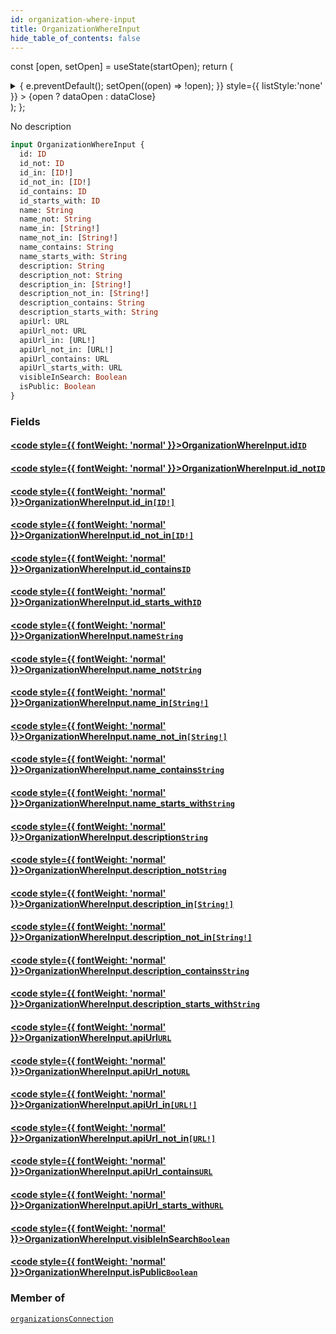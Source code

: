 ```yaml
---
id: organization-where-input
title: OrganizationWhereInput
hide_table_of_contents: false
---
```






const [open, setOpen] = useState(startOpen);
return (
<details {...(open ? { open: true } : {})} className="details" style={{ border:'none', boxShadow:'none', background:'var(--ifm-background-color)' }}>
<summary
onClick={(e) => {
e.preventDefault();
setOpen((open) => !open);
}}
style={{ listStyle:'none' }} >
{open ? dataOpen : dataClose}
</summary>
{open && children}
</details>
);
};

No description

```graphql
input OrganizationWhereInput {
  id: ID
  id_not: ID
  id_in: [ID!]
  id_not_in: [ID!]
  id_contains: ID
  id_starts_with: ID
  name: String
  name_not: String
  name_in: [String!]
  name_not_in: [String!]
  name_contains: String
  name_starts_with: String
  description: String
  description_not: String
  description_in: [String!]
  description_not_in: [String!]
  description_contains: String
  description_starts_with: String
  apiUrl: URL
  apiUrl_not: URL
  apiUrl_in: [URL!]
  apiUrl_not_in: [URL!]
  apiUrl_contains: URL
  apiUrl_starts_with: URL
  visibleInSearch: Boolean
  isPublic: Boolean
}
```

### Fields

#### [<code style={{ fontWeight: 'normal' }}>OrganizationWhereInput.<b>id</b></code>](#)<Bullet />[`ID`](/schema/scalars/id) <Badge class="secondary" text="scalar"/>

>

#### [<code style={{ fontWeight: 'normal' }}>OrganizationWhereInput.<b>id_not</b></code>](#)<Bullet />[`ID`](/schema/scalars/id) <Badge class="secondary" text="scalar"/>

>

#### [<code style={{ fontWeight: 'normal' }}>OrganizationWhereInput.<b>id_in</b></code>](#)<Bullet />[`[ID!]`](/schema/scalars/id) <Badge class="secondary" text="list"/> <Badge class="secondary" text="scalar"/>

>

#### [<code style={{ fontWeight: 'normal' }}>OrganizationWhereInput.<b>id_not_in</b></code>](#)<Bullet />[`[ID!]`](/schema/scalars/id) <Badge class="secondary" text="list"/> <Badge class="secondary" text="scalar"/>

>

#### [<code style={{ fontWeight: 'normal' }}>OrganizationWhereInput.<b>id_contains</b></code>](#)<Bullet />[`ID`](/schema/scalars/id) <Badge class="secondary" text="scalar"/>

>

#### [<code style={{ fontWeight: 'normal' }}>OrganizationWhereInput.<b>id_starts_with</b></code>](#)<Bullet />[`ID`](/schema/scalars/id) <Badge class="secondary" text="scalar"/>

>

#### [<code style={{ fontWeight: 'normal' }}>OrganizationWhereInput.<b>name</b></code>](#)<Bullet />[`String`](/schema/scalars/string) <Badge class="secondary" text="scalar"/>

>

#### [<code style={{ fontWeight: 'normal' }}>OrganizationWhereInput.<b>name_not</b></code>](#)<Bullet />[`String`](/schema/scalars/string) <Badge class="secondary" text="scalar"/>

>

#### [<code style={{ fontWeight: 'normal' }}>OrganizationWhereInput.<b>name_in</b></code>](#)<Bullet />[`[String!]`](/schema/scalars/string) <Badge class="secondary" text="list"/> <Badge class="secondary" text="scalar"/>

>

#### [<code style={{ fontWeight: 'normal' }}>OrganizationWhereInput.<b>name_not_in</b></code>](#)<Bullet />[`[String!]`](/schema/scalars/string) <Badge class="secondary" text="list"/> <Badge class="secondary" text="scalar"/>

>

#### [<code style={{ fontWeight: 'normal' }}>OrganizationWhereInput.<b>name_contains</b></code>](#)<Bullet />[`String`](/schema/scalars/string) <Badge class="secondary" text="scalar"/>

>

#### [<code style={{ fontWeight: 'normal' }}>OrganizationWhereInput.<b>name_starts_with</b></code>](#)<Bullet />[`String`](/schema/scalars/string) <Badge class="secondary" text="scalar"/>

>

#### [<code style={{ fontWeight: 'normal' }}>OrganizationWhereInput.<b>description</b></code>](#)<Bullet />[`String`](/schema/scalars/string) <Badge class="secondary" text="scalar"/>

>

#### [<code style={{ fontWeight: 'normal' }}>OrganizationWhereInput.<b>description_not</b></code>](#)<Bullet />[`String`](/schema/scalars/string) <Badge class="secondary" text="scalar"/>

>

#### [<code style={{ fontWeight: 'normal' }}>OrganizationWhereInput.<b>description_in</b></code>](#)<Bullet />[`[String!]`](/schema/scalars/string) <Badge class="secondary" text="list"/> <Badge class="secondary" text="scalar"/>

>

#### [<code style={{ fontWeight: 'normal' }}>OrganizationWhereInput.<b>description_not_in</b></code>](#)<Bullet />[`[String!]`](/schema/scalars/string) <Badge class="secondary" text="list"/> <Badge class="secondary" text="scalar"/>

>

#### [<code style={{ fontWeight: 'normal' }}>OrganizationWhereInput.<b>description_contains</b></code>](#)<Bullet />[`String`](/schema/scalars/string) <Badge class="secondary" text="scalar"/>

>

#### [<code style={{ fontWeight: 'normal' }}>OrganizationWhereInput.<b>description_starts_with</b></code>](#)<Bullet />[`String`](/schema/scalars/string) <Badge class="secondary" text="scalar"/>

>

#### [<code style={{ fontWeight: 'normal' }}>OrganizationWhereInput.<b>apiUrl</b></code>](#)<Bullet />[`URL`](/schema/scalars/url) <Badge class="secondary" text="scalar"/>

>

#### [<code style={{ fontWeight: 'normal' }}>OrganizationWhereInput.<b>apiUrl_not</b></code>](#)<Bullet />[`URL`](/schema/scalars/url) <Badge class="secondary" text="scalar"/>

>

#### [<code style={{ fontWeight: 'normal' }}>OrganizationWhereInput.<b>apiUrl_in</b></code>](#)<Bullet />[`[URL!]`](/schema/scalars/url) <Badge class="secondary" text="list"/> <Badge class="secondary" text="scalar"/>

>

#### [<code style={{ fontWeight: 'normal' }}>OrganizationWhereInput.<b>apiUrl_not_in</b></code>](#)<Bullet />[`[URL!]`](/schema/scalars/url) <Badge class="secondary" text="list"/> <Badge class="secondary" text="scalar"/>

>

#### [<code style={{ fontWeight: 'normal' }}>OrganizationWhereInput.<b>apiUrl_contains</b></code>](#)<Bullet />[`URL`](/schema/scalars/url) <Badge class="secondary" text="scalar"/>

>

#### [<code style={{ fontWeight: 'normal' }}>OrganizationWhereInput.<b>apiUrl_starts_with</b></code>](#)<Bullet />[`URL`](/schema/scalars/url) <Badge class="secondary" text="scalar"/>

>

#### [<code style={{ fontWeight: 'normal' }}>OrganizationWhereInput.<b>visibleInSearch</b></code>](#)<Bullet />[`Boolean`](/schema/scalars/boolean) <Badge class="secondary" text="scalar"/>

>

#### [<code style={{ fontWeight: 'normal' }}>OrganizationWhereInput.<b>isPublic</b></code>](#)<Bullet />[`Boolean`](/schema/scalars/boolean) <Badge class="secondary" text="scalar"/>

>

### Member of

[`organizationsConnection`](/schema/queries/organizations-connection) <Badge class="secondary" text="query"/>
